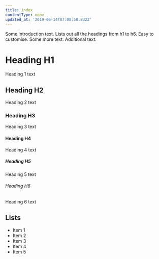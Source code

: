 ```yaml
---
title: index
contentType: none
updated_at: '2019-06-14T07:08:58.832Z'
---
```


Some introduction text. Lists out all the headings from h1 to h6. Easy to customise. Some more text. Additional text.

# Heading H1
Heading 1 text

## Heading H2
Heading 2 text

### Heading H3
Heading 3 text

#### Heading H4
Heading 4 text

##### Heading H5
Heading 5 text

###### Heading H6
Heading 6 text

## Lists
- Item 1
- Item 2
- Item 3
- Item 4
- Item 5
